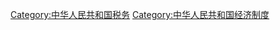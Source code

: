 {{Catmore}}

[[Category:中华人民共和国税务|Category:中华人民共和国税务]]
[[Category:中华人民共和国经济制度|Category:中华人民共和国经济制度]]